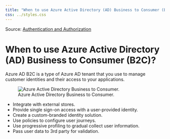```yaml
---
title: "When to use Azure Active Directory (AD) Business to Consumer (B2C)?"
css: ../styles.css
---
```


Source: [Authentication and Authorization](https://microsoftlearning.github.io/AZ-305-DesigningMicrosoftAzureInfrastructureSolutions/Instructions/CaseStudy/07-Access.html)

# When to use Azure Active Directory (AD) Business to Consumer (B2C)?
Azure AD B2C is a type of Azure AD tenant that you use to manage customer identities and their access to your applications.

![Azure Active Directory Business to Consumer.](../images/when-to-use-azure-active-directory-business-to-consumer.png)

- Integrate with external stores.
- Provide single sign-on access with a user-provided identity.
- Create a custom-branded identity solution.
- Use policies to configure user journeys.
- Use progressive profiling to gradual collect user information.
- Pass user data to 3rd party for validation.
